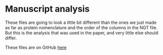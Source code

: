 # Manuscript analysis
These files are going to look a little bit different than the ones we just made as far as protein nomenclature and the order of the columns in the NGT file. But this is the analysis that was used in the paper, and very little else should differ.

These files are on GitHub [here](https://github.com/bowmanr/scDNA_myeloid/tree/master/data)
